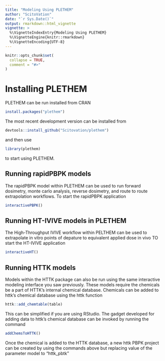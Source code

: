 ```yaml
---
title: "Modeling Using PLETHEM"
author: "ScitoVation"
date: "`r Sys.Date()`"
output: rmarkdown::html_vignette
vignette: >
  %\VignetteIndexEntry{Modeling Using PLETHEM}
  %\VignetteEngine{knitr::rmarkdown}
  %\VignetteEncoding{UTF-8}
---
```


```r
knitr::opts_chunk$set(
  collapse = TRUE,
  comment = "#>"
)
```

# Installing PLETHEM
PLETHEM can be run installed from CRAN 
```r
install.packages("plethem")
```
The most recent development version can be installed from 
```r
devtools::install_github("Scitovation/plethem")
```
and then use 
```r
library(plethem)
```
to start using PLETHEM.

## Running rapidPBPK models
The rapidPBPK model within PLETHEM can be used to run forward dosimetry, monte carlo analysis, reverse dosimetry, and route to route extrapolation workflows. 
To start the rapidPBPK application
```r
interactivePBPK()
```
## Running HT-IVIVE models in PLETHEM
The High-Throughput IVIVE workflow within PELTHEM can be used to extrapolate in vitro points of depature to equivalent applied dose in vivo
TO start the HT-IVIVE application
```r
interactiveHT()
```
## Running HTTK models 
Models within the HTTK package can also be run using the same interactive modeling interface you saw previously. These models require the chemicals be a part of HTTK's internal chemical database. Chemicals can be added to httk's chemical database using the httk function
```r
httk::add_chemtable(table)
```
This can be simplified if you are using RStudio. The gadget developed for adding data to httk's chemical database can be invoked by running the command
```r
addChemsToHTTK()
```
Once the chemical is added to the HTTK database, a new httk PBPK project can be created by using the commands above but replacing value of the parameter model to "httk_pbtk"